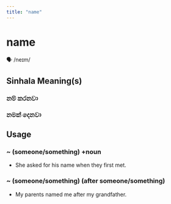 ```yaml
---
title: "name"
---
```


# name

🗣️ /neɪm/

## Sinhala Meaning(s)

### නම් කරනවා
### නමක් දෙනවා

## Usage

### ~ (someone/something) +noun

- She asked for his name when they first met.


### ~ (someone/something) (after someone/something)

- My parents named me after my grandfather. 

